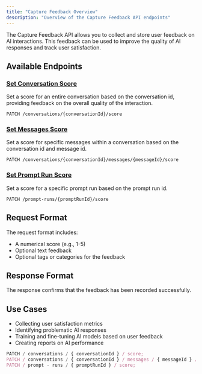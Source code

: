 ```yaml
---
title: "Capture Feedback Overview"
description: "Overview of the Capture Feedback API endpoints"
---
```


The Capture Feedback API allows you to collect and store user feedback on AI interactions. This feedback can be used to improve the quality of AI responses and track user satisfaction.

## Available Endpoints

### [Set Conversation Score](/api-reference/capture-feedback/set-conversation-score)

Set a score for an entire conversation based on the conversation id, providing feedback on the overall quality of the interaction.

```
PATCH /conversations/{conversationId}/score
```

### [Set Messages Score](/api-reference/capture-feedback/set-messages-score)

Set a score for specific messages within a conversation based on the conversation id and message id.

```
PATCH /conversations/{conversationId}/messages/{messageId}/score
```

### [Set Prompt Run Score](/api-reference/capture-feedback/set-prompt-run-score)

Set a score for a specific prompt run based on the prompt run id.

```
PATCH /prompt-runs/{promptRunId}/score
```

## Request Format

The request format includes:

- A numerical score (e.g., 1-5)
- Optional text feedback
- Optional tags or categories for the feedback

## Response Format

The response confirms that the feedback has been recorded successfully.

## Use Cases

- Collecting user satisfaction metrics
- Identifying problematic AI responses
- Training and fine-tuning AI models based on user feedback
- Creating reports on AI performance

<RequestExample>

```js ENDPOINTS
PATCH / conversations / { conversationId } / score;
PATCH / conversations / { conversationId } / messages / { messageId } / score;
PATCH / prompt - runs / { promptRunId } / score;
```

</RequestExample>
